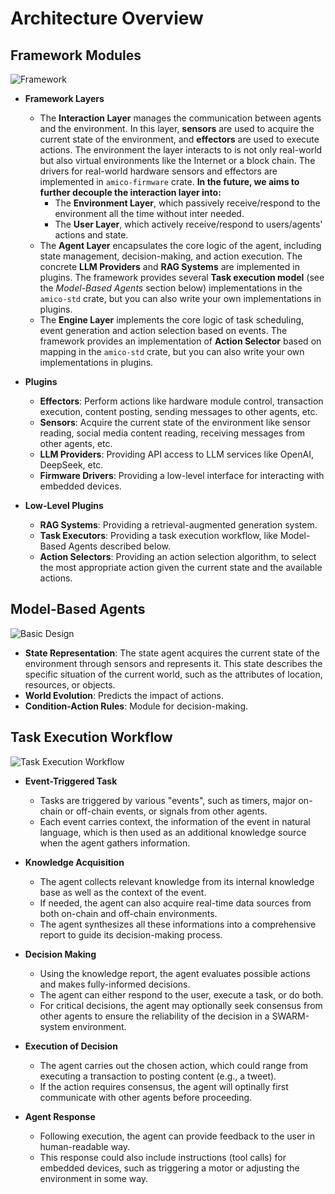 # Architecture Overview

## Framework Modules

![Framework](https://raw.githubusercontent.com/AIMOverse/amico/refs/heads/main/images/framework.png)

- **Framework Layers**

  - The **Interaction Layer** manages the communication between agents and the environment. In this layer, **sensors** are used to acquire the current state of the environment, and **effectors** are used to execute actions. The environment the layer interacts to is not only real-world but also virtual environments like the Internet or a block chain. The drivers for real-world hardware sensors and effectors are implemented in `amico-firmware` crate. **In the future, we aims to further decouple the interaction layer into:**
    - The **Environment Layer**, which passively receive/respond to the environment all the time without inter needed.
    - The **User Layer**, which actively receive/respond to users/agents' actions and state.
  - The **Agent Layer** encapsulates the core logic of the agent, including state management, decision-making, and action execution. The concrete **LLM Providers** and **RAG Systems** are implemented in plugins. The framework provides several **Task execution model** (see the *Model-Based Agents* section below) implementations in the `amico-std` crate, but you can also write your own implementations in plugins.
  - The **Engine Layer** implements the core logic of task scheduling, event generation and action selection based on events. The framework provides an implementation of **Action Selector** based on mapping in the `amico-std` crate, but you can also write your own implementations in plugins.

- **Plugins**

  - **Effectors**: Perform actions like hardware module control, transaction execution, content posting, sending messages to other agents, etc.
  - **Sensors**: Acquire the current state of the environment like sensor reading, social media content reading, receiving messages from other agents, etc.
  - **LLM Providers**: Providing API access to LLM services like OpenAI, DeepSeek, etc.
  - **Firmware Drivers**: Providing a low-level interface for interacting with embedded devices.

- **Low-Level Plugins**

  - **RAG Systems**: Providing a retrieval-augmented generation system.
  - **Task Executors**: Providing a task execution workflow, like Model-Based Agents described below.
  - **Action Selectors**: Providing an action selection algorithm, to select the most appropriate action given the current state and the available actions.

## Model-Based Agents

![Basic Design](https://raw.githubusercontent.com/AIMOverse/amico/refs/heads/main/images/model_based.png)

- **State Representation**: The state agent acquires the current state of the environment through sensors and represents it. This state describes the specific situation of the current world, such as the attributes of location, resources, or objects.
- **World Evolution**: Predicts the impact of actions.
- **Condition-Action Rules**: Module for decision-making.

## Task Execution Workflow

![Task Execution Workflow](https://raw.githubusercontent.com/AIMOverse/amico/refs/heads/main/images/task_exec.png)

- **Event-Triggered Task**

  - Tasks are triggered by various "events", such as timers, major on-chain or off-chain events, or signals from other agents.
  - Each event carries context, the information of the event in natural language, which is then used as an additional knowledge source when the agent gathers information.

- **Knowledge Acquisition**

  - The agent collects relevant knowledge from its internal knowledge base as well as the context of the event.
  - If needed, the agent can also acquire real-time data sources from both on-chain and off-chain environments.
  - The agent synthesizes all these informations into a comprehensive report to guide its decision-making process.

- **Decision Making**

  - Using the knowledge report, the agent evaluates possible actions and makes fully-informed decisions.
  - The agent can either respond to the user, execute a task, or do both.
  - For critical decisions, the agent may optionally seek consensus from other agents to ensure the reliability of the decision in a SWARM-system environment.

- **Execution of Decision**

  - The agent carries out the chosen action, which could range from executing a transaction to posting content (e.g., a tweet).
  - If the action requires consensus, the agent will optinally first communicate with other agents before proceeding.

- **Agent Response**

  - Following execution, the agent can provide feedback to the user in human-readable way.
  - This response could also include instructions (tool calls) for embedded devices, such as triggering a motor or adjusting the environment in some way.
